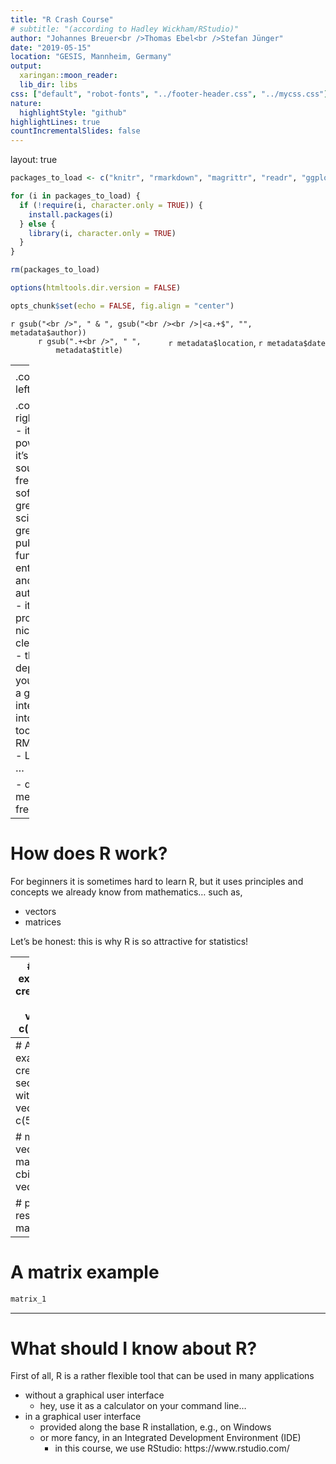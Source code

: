 ```yaml
---
title: "R Crash Course"
# subtitle: "(according to Hadley Wickham/RStudio)"
author: "Johannes Breuer<br />Thomas Ebel<br />Stefan Jünger"
date: "2019-05-15"
location: "GESIS, Mannheim, Germany"
output:
  xaringan::moon_reader:
  lib_dir: libs
css: ["default", "robot-fonts", "../footer-header.css", "../mycss.css"]
nature:
  highlightStyle: "github"
highlightLines: true
countIncrementalSlides: false
---
```

layout: true

```r
packages_to_load <- c("knitr", "rmarkdown", "magrittr", "readr", "ggplot2")

for (i in packages_to_load) {
  if (!require(i, character.only = TRUE)) {
    install.packages(i)
  } else {
    library(i, character.only = TRUE)
  }
}

rm(packages_to_load)

options(htmltools.dir.version = FALSE)

opts_chunk$set(echo = FALSE, fig.align = "center")
```

<div class="my-footer">
  <div style="float: left;"><span>`r gsub("<br />", " & ", gsub("<br /><br />|<a.+$", "", metadata$author))`</span></div>
  <div style="float: right;"><span>`r metadata$location`, `r metadata$date`</span></div>
  <div style="text-align: center;"><span>`r gsub(".+<br />", " ", metadata$title)`</span></div>
  </div>
  
---
<h1> What is R? </h1>
.column-left-half[
Some people characterize `R` as a programming language, some as a language for doing statistical analysis.

The truth is `R` is used by data analysists and statisticians, but it could also be used, e.g., for application development.

Yet, if you are seeking for one of the most comprehensive tool for data wrangling, analysis, and visualization use `R`
]

.column-right-half[
```r
include_graphics("./R_logo.svg")
```
.small[https://commons.wikimedia.org/wiki/File:R_logo.svg]
]


---
<h1> Why should I use R? </h1>

.column-left-half[
```r
include_graphics("./code_example.png")
```
]

.column-right-half[
- it's powerful
- it's open source / free software
  - great for science
  - great for publicly funded enterprises and authorities
- it can produce nice and clean code
  - this also depends on you
- it has a good integration into other tools
  - RMarkdown
  - LaTeX
  - ...
  
- did I mention, it's free?
]
  
  
---
# How does R work?
For beginners it is sometimes hard to learn R, but it uses principles and concepts we already know from mathematics... such as,

- vectors
- matrices

Let's be honest: this is why R is so attractive for statistics!

---
# A vector example
```r
# create a vector with c()
vector_1 <- c(1, 2, 3, 4, 5)

# print it
vector_1
```

---
# A vector example
```r
# create a second vector with c()
vector_2 <- c(5, 4, 3, 2, 1)

# merge both vectors
matrix_1 <- cbind(vector_1, vector_2)

# print the resulting matrix
matrix_1
```

--- 
# A matrix example
```r
matrix_1
```

---
# What should I know about R?
First of all, R is a rather flexible tool that can be used in many applications

- without a graphical user interface
  - hey, use it as a calculator on your command line...
- in a graphical user interface
  - provided along the base R installation, e.g., on Windows
  - or more fancy, in an Integrated Development Environment (IDE)
    - in this course, we use RStudio: https://www.rstudio.com/
